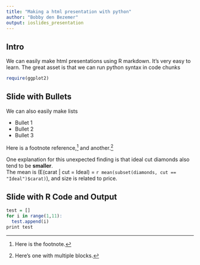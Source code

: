 ```yaml
---
title: "Making a html presentation with python"
author: "Bobby den Bezemer"
output: ioslides_presentation
---
```


## Intro

We can easily make html presentations using R markdown. It's very easy to learn. The great asset is that we can run python syntax in code chunks

```r
require(ggplot2)

```


## Slide with Bullets

We can also easily make lists 

- Bullet 1
- Bullet 2
- Bullet 3

Here is a footnote reference,[^1] and another.[^longnote]

One explanation for this unexpected finding is that ideal cut diamonds also tend to be **smaller**.  
The mean is \(E(carat | cut = Ideal) = `r mean(subset(diamonds, cut == "Ideal")$carat)`\), and size is related to price.

## Slide with R Code and Output

```r
test = []
for i in range(1,11):
  test.append(i)
print test

```

[^1]: Here is the footnote.

[^longnote]: Here's one with multiple blocks.